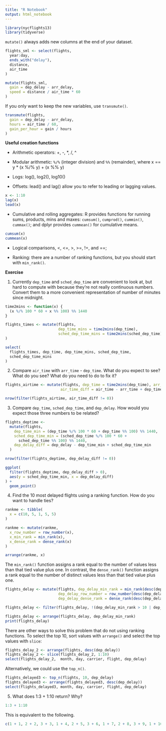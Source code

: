 ```yaml
---
title: "R Notebook"
output: html_notebook
---
```


```r
library(nycflights13)
library(tidyverse)
```

`mutate()` always adds new columns at the end of your dataset.

```r
flights_sml <- select(flights, 
  year:day, 
  ends_with("delay"), 
  distance, 
  air_time
)

mutate(flights_sml,
  gain = dep_delay - arr_delay,
  speed = distance / air_time * 60
)

```
If you only want to keep the new variables, use `transmute()`.

```r
transmute(flights,
  gain = dep_delay - arr_delay,
  hours = air_time / 60,
  gain_per_hour = gain / hours
)
```
__Useful creation functions__

* Arithmetic operators: +, -, *, /, ^

* Modular arithmetic: `%/%` (integer division) and `%%` (remainder), where x == y * (x %/% y) + (x %% y)

* Logs: log(), log2(), log10()

* Offsets: lead() and lag() allow you to refer to leading or lagging values. 

```r
x <- 1:10
lag(x)
lead(x)
```
* Cumulative and rolling aggregates: R provides functions for running sums, products, mins and maxes: `cumsum()`, `cumprod()`, `cummin()`, `cummax()`; and dplyr provides `cummean()` for cumulative means.

```r
cumsum(x)
cummean(x)
```
* Logical comparisons, <, <=, >, >=, !=, and ==;

* Ranking: there are a number of ranking functions, but you should start with `min_rank()`.


__Exercise__

1. Currently `dep_time` and `sched_dep_time` are convenient to look at, but hard to compute with because they’re not really continuous numbers. Convert them to a more convenient representation of number of minutes since midnight.
```r
time2mins <- function(x) {
  (x %/% 100 * 60 + x %% 100) %% 1440
}
```

```r
flights_times <- mutate(flights, 
                        dep_time_mins = time2mins(dep_time),
                        sched_dep_time_mins = time2mins(sched_dep_time)
)

select(
  flights_times, dep_time, dep_time_mins, sched_dep_time,
  sched_dep_time_mins
)

```
2. Compare `air_time` with `arr_time` - `dep_time`. What do you expect to see? What do you see? What do you need to do to fix it?

```r
flights_airtime <- mutate(flights, dep_time = time2mins(dep_time), arr_time = time2mins(arr_time), 
                         air_time_diff = air_time - arr_time + dep_time)

nrow(filter(flights_airtime, air_time_diff != 0))
```

3. Compare `dep_time`, `sched_dep_time`, and `dep_delay`. How would you expect those three numbers to be related?

```r
flights_deptime <-
  mutate(flights,
    dep_time_min = (dep_time %/% 100 * 60 + dep_time %% 100) %% 1440,
    sched_dep_time_min = (sched_dep_time %/% 100 * 60 +
      sched_dep_time %% 100) %% 1440,
    dep_delay_diff = dep_delay - dep_time_min + sched_dep_time_min
  )

nrow(filter(flights_deptime, dep_delay_diff != 0))
```

```r
ggplot(
  filter(flights_deptime, dep_delay_diff > 0),
  aes(y = sched_dep_time_min, x = dep_delay_diff)
) +
  geom_point()
```
4. Find the 10 most delayed flights using a ranking function. How do you want to handle ties? 


```r
rankme <- tibble(
  x = c(10, 5, 1, 5, 5)
)

rankme <- mutate(rankme,
  x_row_number = row_number(x),
  x_min_rank = min_rank(x),
  x_dense_rank = dense_rank(x)
)

arrange(rankme, x)
```

The `min_rank()` function assigns a rank equal to the number of values less than that tied value plus one. In contrast, the `dense_rank()` function assigns a rank equal to the number of distinct values less than that tied value plus one.

```r
flights_delay <- mutate(flights, dep_delay_min_rank = min_rank(desc(dep_delay)),
                        dep_delay_row_number = row_number(desc(dep_delay)),
                        dep_delay_dense_rank = dense_rank(desc(dep_delay)))

flights_delay <- filter(flights_delay, !(dep_delay_min_rank > 10 | dep_delay_row_number > 10 | dep_delay_dense_rank > 10))

flights_delay <- arrange(flights_delay, dep_delay_min_rank)
print(flights_delay)
```

There are other ways to solve this problem that do not using ranking functions. To select the top 10, sort values with `arrange()` and select the top values with `slice`:

```r
flights_delay_2 <- arrange(flights, desc(dep_delay))
flights_delay_2 <- slice(flights_delay_2, 1:10)
select(flights_delay_2,  month, day, carrier, flight, dep_delay)
```


Alternatively, we could use the `top_n()`.
```r
flights_delayed3 <- top_n(flights, 10, dep_delay)
flights_delayed3 <- arrange(flights_delayed3, desc(dep_delay))
select(flights_delayed3, month, day, carrier, flight, dep_delay)
```

5. What does 1:3 + 1:10 return? Why?

```r
1:3 + 1:10

```

This is equivalent to the following.
```r
c(1 + 1, 2 + 2, 3 + 3, 1 + 4, 2 + 5, 3 + 6, 1 + 7, 2 + 8, 3 + 9, 1 + 10)
```

